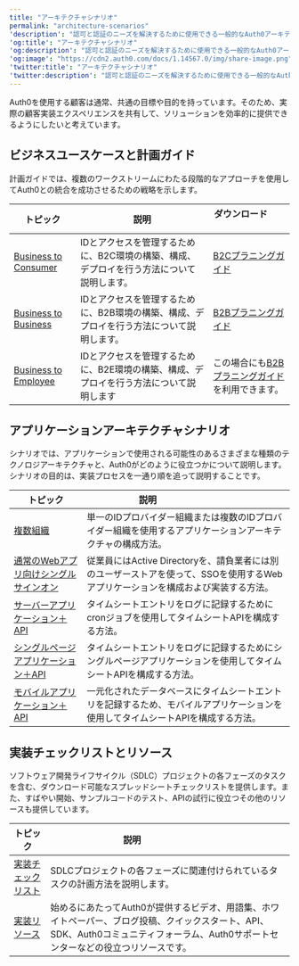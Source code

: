 ---
title: "アーキテクチャシナリオ"
permalink: "architecture-scenarios"
'description': "認可と認証のニーズを解決するために使用できる一般的なAuth0アーキテクチャシナリオについて説明します。"
'og:title': "アーキテクチャシナリオ"
'og:description': "認可と認証のニーズを解決するために使用できる一般的なAuth0アーキテクチャシナリオについて説明します。"
'og:image': "https://cdn2.auth0.com/docs/1.14567.0/img/share-image.png"
'twitter:title': "アーキテクチャシナリオ"
'twitter:description': "認可と認証のニーズを解決するために使用できる一般的なAuth0アーキテクチャシナリオについて説明します。"
---

Auth0を使用する顧客は通常、共通の目標や目的を持っています。そのため、実際の顧客実装エクスペリエンスを共有して、ソリューションを効率的に提供できるようにしたいと考えています。

## ビジネスユースケースと計画ガイド

計画ガイドでは、複数のワークストリームにわたる段階的なアプローチを使用してAuth0との統合を成功させるための戦略を示します。

<table class="table"><thead>
<tr>
<th><strong>トピック</strong></th>
<th><strong>説明</strong></th>
<th><strong>ダウンロード</strong>                      </th>
</tr>
</thead>
<tbody>
<tr>
<td><a href="/ja-jp/architecture-scenarios/b2c">Business to Consumer</a></td>
<td>IDとアクセスを管理するために、B2C環境の構築、構成、デプロイを行う方法について説明します。</td>
<td><a href="https://assets.ctfassets.net/cdy7uua7fh8z/3er1aEQ7Ul0q3c9leJWczR/b1f18b4c16abb7e78b01e4eb2b52bb8e/B2C_Project_Planning.pdf">B2Cプラニングガイド</a></td>
</tr>
<tr>
<td><a href="/ja-jp/architecture-scenarios/b2b">Business to Business</a></td>
<td>IDとアクセスを管理するために、B2B環境の構築、構成、デプロイを行う方法について説明します。</td>
<td><a href="https://assets.ctfassets.net/cdy7uua7fh8z/63F0WOPJdVzsPMxV1Xvp8x/7a329487c5e890d8e820f6a48983b46a/B2B_Project_Planning.pdf">B2Bプラニングガイド</a></td>
</tr>
<tr>
<td><a href="/ja-jp/architecture-scenarios/b2e">Business to Employee</a></td>
<td>IDとアクセスを管理するために、B2E環境の構築、構成、デプロイを行う方法について説明します</td>
<td>この場合にも<a href="https://assets.ctfassets.net/cdy7uua7fh8z/63F0WOPJdVzsPMxV1Xvp8x/7a329487c5e890d8e820f6a48983b46a/B2B_Project_Planning.pdf">B2Bプラニングガイド</a>を利用できます。</td>
</tr>
</tbody>
</table>

## アプリケーションアーキテクチャシナリオ

シナリオでは、アプリケーションで使用される可能性のあるさまざまな種類のテクノロジアーキテクチャと、Auth0がどのように役立つかについて説明します。シナリオの目的は、実装プロセスを一通り順を追って説明することです。

<table class="table"><thead>
<tr>
<th><strong>トピック</strong></th>
<th><strong>説明</strong>                                </th>
</tr>
</thead>
<tbody>
<tr>
<td><a href="/ja-jp/architecture-scenarios/multiple-organization-architecture">複数組織</a></td>
<td>単一のIDプロバイダー組織または複数のIDプロバイダー組織を使用するアプリケーションアーキテクチャの構成方法。</td>
</tr>
<tr>
<td><a href="/ja-jp/architecture-scenarios/web-app-sso">通常のWebアプリ向けシングルサインオン</a></td>
<td>従業員にはActive Directoryを、請負業者には別のユーザーストアを使って、SSOを使用するWebアプリケーションを構成および実装する方法。</td>
</tr>
<tr>
<td><a href="/ja-jp/architecture-scenarios/server-api">サーバーアプリケーション＋API</a></td>
<td>タイムシートエントリをログに記録するためにcronジョブを使用してタイムシートAPIを構成する方法。</td>
</tr>
<tr>
<td><a href="/ja-jp/architecture-scenarios/spa-api">シングルページアプリケーション＋API</a></td>
<td>タイムシートエントリをログに記録するためにシングルページアプリケーションを使用してタイムシートAPIを構成する方法。</td>
</tr>
<tr>
<td><a href="/ja-jp/architecture-scenarios/mobile-api">モバイルアプリケーション＋API</a></td>
<td>一元化されたデータベースにタイムシートエントリを記録するため、モバイルアプリケーションを使用してタイムシートAPIを構成する方法。</td>
</tr>
</tbody>
</table>

## 実装チェックリストとリソース

ソフトウェア開発ライフサイクル（SDLC）プロジェクトの各フェーズのタスクを含む、ダウンロード可能なスプレッドシートチェックリストを提供します。また、すばやい開始、サンプルコードのテスト、APIの試行に役立つその他のリソースも提供しています。

<table class="table"><thead>
<tr>
<th><strong>トピック</strong></th>
<th><strong>説明</strong>                              </th>
</tr>
</thead>
<tbody>
<tr>
<td><a href="/ja-jp/architecture-scenarios/checklists">実装チェックリスト</a></td>
<td>SDLCプロジェクトの各フェーズに関連付けられているタスクの計画方法を説明します。</td>
</tr>
<tr>
<td><a href="/ja-jp/architecture-scenarios/implementation-resources">実装リソース</a></td>
<td>始めるにあたってAuth0が提供するビデオ、用語集、ホワイトペーパー、ブログ投稿、クイックスタート、API、SDK、Auth0コミュニティフォーラム、Auth0サポートセンターなどの役立つリソースです。</td>
</tr>
</tbody>
</table>